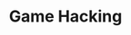---
type: general
credit:
- Joseph Ravichandran
- Chris Kauchak
featured: false
slides: game_hacking.pdf
tags:
- pwn
- game hacking
time_start: 2019-03-07T18:00:00.000000Z
title: Game Hacking
week_number: 7
---